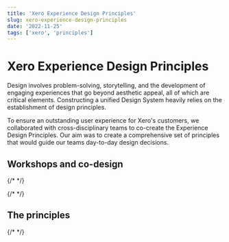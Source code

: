 ```yaml
---
title: 'Xero Experience Design Principles'
slug: xero-experience-design-principles
date: '2022-11-25'
tags: ['xero', 'principles']
---
```


# Xero Experience Design Principles

Design involves problem-solving, storytelling, and the development of
engaging experiences that go beyond aesthetic appeal, all of which are
critical elements. Constructing a unified Design System heavily relies
on the establishment of design principles.

To ensure an outstanding user experience for Xero's customers, we
collaborated with cross-disciplinary teams to co-create the Experience
Design Principles. Our aim was to create a comprehensive set of
principles that would guide our teams day-to-day design decisions.

## Workshops and co-design

{/* <WorldMap /> */}

{/* <Disciplines /> */}

## The principles

{/* <Principles /> */}
